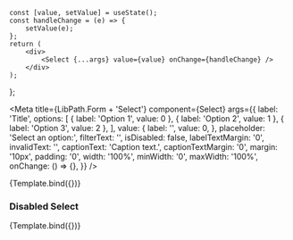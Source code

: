 
    const [value, setValue] = useState();
    const handleChange = (e) => {
        setValue(e);
    };
    return (
        <div>
            <Select {...args} value={value} onChange={handleChange} />
        </div>
    );
};


<Meta
    title={LibPath.Form + 'Select'}
    component={Select}
    args={{
        label: 'Title',
        options: [
            { label: 'Option 1', value: 0 },
            { label: 'Option 2', value: 1 },
            { label: 'Option 3', value: 2 },
        ],
        value: {
            label: '',
            value: 0,
        },
        placeholder: 'Select an option:',
        filterText: '',
        isDisabled: false,
        labelTextMargin: '0',
        invalidText: '',
        captionText: 'Caption text.',
        captionTextMargin: '0',
        margin: '10px',
        padding: '0',
        width: '100%',
        minWidth: '0',
        maxWidth: '100%',
        onChange: () => {},
    }}
/>

<DocsPageHeader
    title={componentName}
    description="This component is used to create a vertical dropdown-menu where one option can be selected be clicking it."
    addImportantNote={false}
    variant="stable"
/>

<Canvas withToolbar>
    <Story name="Base" height="250px">
        {Template.bind({})}
    </Story>
</Canvas>

<DocsPageBody addStories={true} />

### Disabled Select

<Canvas withToolbar>
    <Story
        name="Disabled Select"
        args={{
            isDisabled: true,
            margin: '20px',
        }}
    >
        {Template.bind({})}
    </Story>
</Canvas>
